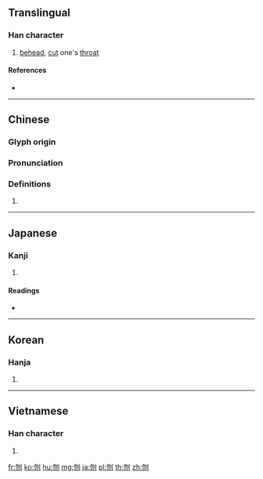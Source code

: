 {{character info/new}}
==Translingual==

===Han character===
{{Han char|rn=18|rad=刀|as=04|sn=6|four=22200|canj=PHLN|ids=⿰勿刂}}

# [[behead]], [[cut]] one's [[throat]]

====References====
* {{Han ref|kx=0137.030|dkj=01879|dj=0308.090|hdz=10327.100|uh=520E|ud=21006|bh=A646|bd=42566}}

----

==Chinese==
{{zh-forms}}

===Glyph origin===
{{Han etym}}

===Pronunciation===
{{zh-pron
|m=wěn
|c=man5
|h=pfs=
|md=
|mn=
|w=
|mc=y
|oc=y
|cat=
}}

===Definitions===
{{zh-hanzi}}

# {{rfdef|lang=zh}}

----

==Japanese==

===Kanji===
{{ja-kanji|rs=刀06|grade=}}

# {{defn|lang=ja|sort=刀04}}

====Readings====
* {{ja-readings|on=[[ふん]] (fun), [[ぶん]] (bun)|kun=[[くびはねる]] (kubihaneru)}}

----

==Korean==

===Hanja===
{{ko-hanja|hangeul=문|rv=mun|mr=mun}}

# {{defn|lang=ko|sort=刀04}}

----

==Vietnamese==

===Han character===
{{vi-readings|rs=刀04| hanviet = vẫn}}

# {{defn|lang=vi|sort=刀04}}

[[fr:刎]]
[[ko:刎]]
[[hu:刎]]
[[mg:刎]]
[[ja:刎]]
[[pl:刎]]
[[th:刎]]
[[zh:刎]]